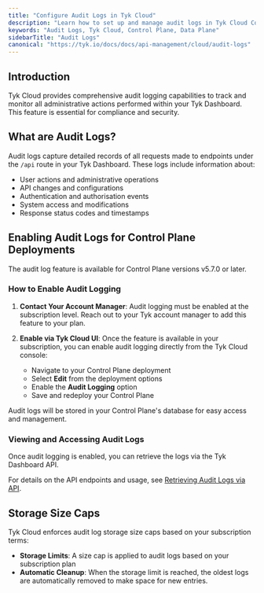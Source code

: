 ```yaml
---
title: "Configure Audit Logs in Tyk Cloud"
description: "Learn how to set up and manage audit logs in Tyk Cloud Control Plane deployments."
keywords: "Audit Logs, Tyk Cloud, Control Plane, Data Plane"
sidebarTitle: "Audit Logs"
canonical: "https://tyk.io/docs/docs/api-management/cloud/audit-logs"
---
```


## Introduction

Tyk Cloud provides comprehensive audit logging capabilities to track and monitor all administrative actions performed within your Tyk Dashboard. This feature is essential for compliance and security.

## What are Audit Logs?

Audit logs capture detailed records of all requests made to endpoints under the `/api` route in your Tyk Dashboard. These logs include information about:

- User actions and administrative operations
- API changes and configurations
- Authentication and authorisation events
- System access and modifications
- Response status codes and timestamps

## Enabling Audit Logs for Control Plane Deployments


<Note>
The audit log feature is available for Control Plane versions v5.7.0 or later.
</Note>


### How to Enable Audit Logging

1. **Contact Your Account Manager**: Audit logging must be enabled at the subscription level. Reach out to your Tyk account manager to add this feature to your plan.

2. **Enable via Tyk Cloud UI**: Once the feature is available in your subscription, you can enable audit logging directly from the Tyk Cloud console:
   - Navigate to your Control Plane deployment
   - Select **Edit** from the deployment options
   - Enable the **Audit Logging** option
   - Save and redeploy your Control Plane

Audit logs will be stored in your Control Plane's database for easy access and management.

### Viewing and Accessing Audit Logs

Once audit logging is enabled, you can retrieve the logs via the Tyk Dashboard API. 

For details on the API endpoints and usage, see [Retrieving Audit Logs via API](/nightly/docs/api-management/dashboard-configuration#retrieving-audit-logs-via-api).

## Storage Size Caps

Tyk Cloud enforces audit log storage size caps based on your subscription terms:

- **Storage Limits**: A size cap is applied to audit logs based on your subscription plan
- **Automatic Cleanup**: When the storage limit is reached, the oldest logs are automatically removed to make space for new entries.

